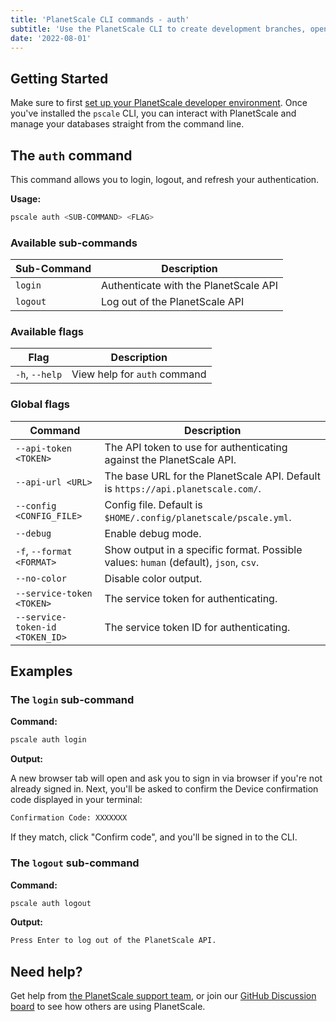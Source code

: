 ```yaml
---
title: 'PlanetScale CLI commands - auth'
subtitle: 'Use the PlanetScale CLI to create development branches, open deploy requests, and make non-blocking schema changes directly from your terminal.'
date: '2022-08-01'
---
```


## Getting Started

Make sure to first [set up your PlanetScale developer environment](/docs/concepts/planetscale-environment-setup). Once you've installed the `pscale` CLI, you can interact with PlanetScale and manage your databases straight from the command line.

## The `auth` command

This command allows you to login, logout, and refresh your authentication.

**Usage:**

```bash
pscale auth <SUB-COMMAND> <FLAG>
```

### Available sub-commands

| **Sub-Command** | **Description**        |
| -------- | --------------------------------------- |
| `login` | Authenticate with the PlanetScale API |
| `logout` | Log out of the PlanetScale API |

### Available flags

| **Flag** | **Description**        |
| -------- | --------------------------------------- |
| `-h`, `--help` | View help for `auth` command |

### Global flags

| **Command** | **Description**        |
| -------- | --------------------------------------- |
| `--api-token <TOKEN>` | The API token to use for authenticating against the PlanetScale API. |
| `--api-url <URL>` | The base URL for the PlanetScale API. Default is `https://api.planetscale.com/`. |
| `--config <CONFIG_FILE>` | Config file. Default is `$HOME/.config/planetscale/pscale.yml`. |
| `--debug` | Enable debug mode. |
| `-f`, `--format <FORMAT>` | Show output in a specific format. Possible values: `human` (default), `json`, `csv`. |
| `--no-color` | Disable color output. |
| `--service-token <TOKEN>` | The service token for authenticating. |
| `--service-token-id <TOKEN_ID>` | The service token ID for authenticating. |

## Examples

### The `login` sub-command

**Command:**

```bash
pscale auth login
```

**Output:**

A new browser tab will open and ask you to sign in via browser if you're not already signed in. Next, you'll be asked to confirm the Device confirmation code displayed in your terminal:

```bash
Confirmation Code: XXXXXXX
```

If they match, click "Confirm code", and you'll be signed in to the CLI.

### The `logout` sub-command

**Command:**

```bash
pscale auth logout
```

**Output:**

```bash
Press Enter to log out of the PlanetScale API.
```

## Need help?

Get help from [the PlanetScale support team](https://support.planetscale.com), or join our [GitHub Discussion board](https://github.com/planetscale/discussion/discussions) to see how others are using PlanetScale.
